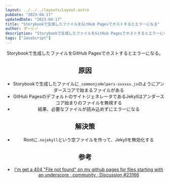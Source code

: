 ```yaml
---
layout: ../../../layouts/Layout.astro
pubDate: "2023-04-17"
updatedDate: "2023-04-17"
title: "Storybookで生成したファイルをGitHub Pagesでホストするとエラーになる"
author: ダーシノ
description: "Storybookで生成したファイルをGitHub Pagesでホストするとエラーになる。"
tags: ["JavaScript"]
---
```



<Header {...frontmatter} />

Storybookで生成したファイルをGitHub Pagesでホストするとエラーになる。

## 原因

- Storybookで生成したファイルに`_commonjsHelpers-xxxxxx.js`のようにアンダースコアで始まるファイルがある
- GitHub PagesのデフォルトのサイトジェネレータであるJekyllはアンダースコア始まりのファイルを無視する
- 結果、必要なファイルが読み込めずにエラーになる

## 解決策

- Rootに`.nojekyll`という空ファイルを作って、Jekyllを無効化する

## 参考

- [I'm get a 404 "File not found" on my github pages for files starting with an underscore · community · Discussion \#23166](https://github.com/orgs/community/discussions/23166)
